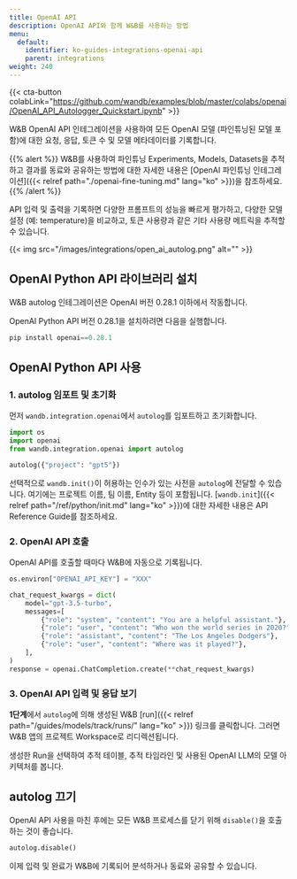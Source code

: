 ```yaml
---
title: OpenAI API
description: OpenAI API와 함께 W&B를 사용하는 방법
menu:
  default:
    identifier: ko-guides-integrations-openai-api
    parent: integrations
weight: 240
---
```


{{< cta-button colabLink="https://github.com/wandb/examples/blob/master/colabs/openai/OpenAI_API_Autologger_Quickstart.ipynb" >}}

W&B OpenAI API 인테그레이션을 사용하여 모든 OpenAI 모델 (파인튜닝된 모델 포함)에 대한 요청, 응답, 토큰 수 및 모델 메타데이터를 기록합니다.

{{% alert %}}
W&B를 사용하여 파인튜닝 Experiments, Models, Datasets을 추적하고 결과를 동료와 공유하는 방법에 대한 자세한 내용은 [OpenAI 파인튜닝 인테그레이션]({{< relref path="./openai-fine-tuning.md" lang="ko" >}})을 참조하세요.
{{% /alert %}}

API 입력 및 출력을 기록하면 다양한 프롬프트의 성능을 빠르게 평가하고, 다양한 모델 설정 (예: temperature)을 비교하고, 토큰 사용량과 같은 기타 사용량 메트릭을 추적할 수 있습니다.

{{< img src="/images/integrations/open_ai_autolog.png" alt="" >}}

## OpenAI Python API 라이브러리 설치

W&B autolog 인테그레이션은 OpenAI 버전 0.28.1 이하에서 작동합니다.

OpenAI Python API 버전 0.28.1을 설치하려면 다음을 실행합니다.
```python
pip install openai==0.28.1
```

## OpenAI Python API 사용

### 1. autolog 임포트 및 초기화
먼저 `wandb.integration.openai`에서 `autolog`를 임포트하고 초기화합니다.

```python
import os
import openai
from wandb.integration.openai import autolog

autolog({"project": "gpt5"})
```

선택적으로 `wandb.init()`이 허용하는 인수가 있는 사전을 `autolog`에 전달할 수 있습니다. 여기에는 프로젝트 이름, 팀 이름, Entity 등이 포함됩니다. [`wandb.init`]({{< relref path="/ref/python/init.md" lang="ko" >}})에 대한 자세한 내용은 API Reference Guide를 참조하세요.

### 2. OpenAI API 호출
OpenAI API를 호출할 때마다 W&B에 자동으로 기록됩니다.

```python
os.environ["OPENAI_API_KEY"] = "XXX"

chat_request_kwargs = dict(
    model="gpt-3.5-turbo",
    messages=[
        {"role": "system", "content": "You are a helpful assistant."},
        {"role": "user", "content": "Who won the world series in 2020?"},
        {"role": "assistant", "content": "The Los Angeles Dodgers"},
        {"role": "user", "content": "Where was it played?"},
    ],
)
response = openai.ChatCompletion.create(**chat_request_kwargs)
```

### 3. OpenAI API 입력 및 응답 보기

**1단계**에서 `autolog`에 의해 생성된 W&B [run]({{< relref path="/guides/models/track/runs/" lang="ko" >}}) 링크를 클릭합니다. 그러면 W&B 앱의 프로젝트 Workspace로 리디렉션됩니다.

생성한 Run을 선택하여 추적 테이블, 추적 타임라인 및 사용된 OpenAI LLM의 모델 아키텍처를 봅니다.

## autolog 끄기
OpenAI API 사용을 마친 후에는 모든 W&B 프로세스를 닫기 위해 `disable()`을 호출하는 것이 좋습니다.

```python
autolog.disable()
```

이제 입력 및 완료가 W&B에 기록되어 분석하거나 동료와 공유할 수 있습니다.
